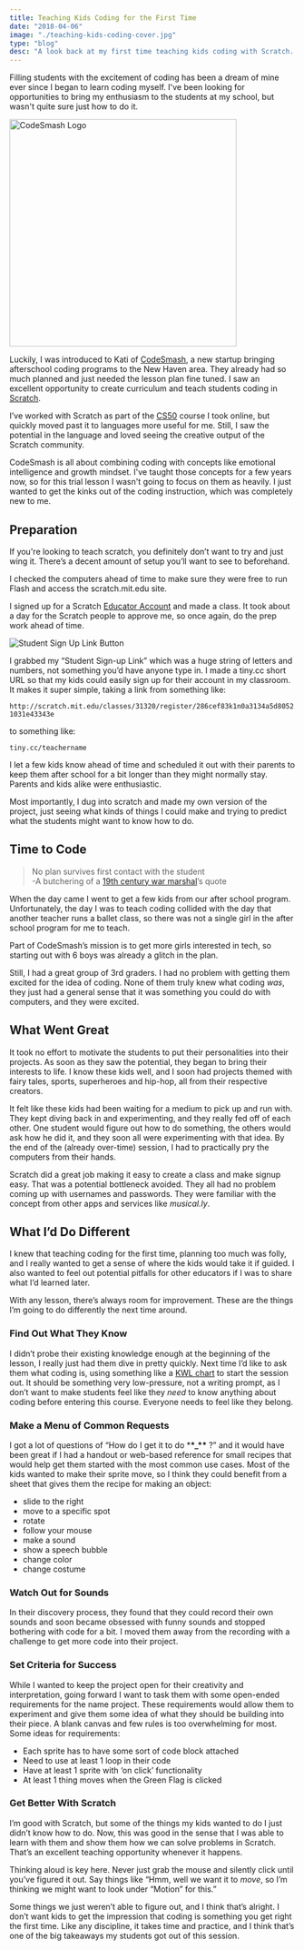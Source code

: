 ```yaml
---
title: Teaching Kids Coding for the First Time
date: "2018-04-06"
image: "./teaching-kids-coding-cover.jpg"
type: "blog"
desc: "A look back at my first time teaching kids coding with Scratch. Lessons learned and what I'd do next time."
---
```


Filling students with the excitement of coding has been a dream of mine ever since I began to learn coding myself. I've been looking for opportunities to bring my enthusiasm to the students at my school, but wasn't quite sure just how to do it.

<img src="./teaching-kids-coding-codesmash-logo.png" width="400px" alt="CodeSmash Logo" />

Luckily, I was introduced to Kati of <a href="http://www.codesmashlab.com" target="_blank">CodeSmash</a>, a new startup bringing afterschool coding programs to the New Haven area. They already had so much planned and just needed the lesson plan fine tuned. I saw an excellent opportunity to create curriculum and teach students coding in <a href="https://scratch.mit.edu/" target="_blank">Scratch</a>.

I’ve worked with Scratch as part of the <a href="https://cs50.yale.edu/" target="_blank">CS50</a> course I took online, but quickly moved past it to languages more useful for me. Still, I saw the potential in the language and loved seeing the creative output of the Scratch community.

CodeSmash is all about combining coding with concepts like emotional intelligence and growth mindset. I've taught those concepts for a few years now, so for this trial lesson I wasn't going to focus on them as heavily. I just wanted to get the kinks out of the coding instruction, which was completely new to me.

## Preparation

If you're looking to teach scratch, you definitely don’t want to try and just wing it. There’s a decent amount of setup you’ll want to see to beforehand.

I checked the computers ahead of time to make sure they were free to run Flash and access the scratch.mit.edu site.

I signed up for a Scratch <a href="https://scratch.mit.edu/educators/" target="_blank">Educator Account</a> and made a class. It took about a day for the Scratch people to approve me, so once again, do the prep work ahead of time.

<img src="./teaching-kids-coding-signup.png" style="max-width:800px;" alt="Student Sign Up Link Button" />

I grabbed my “Student Sign-up Link” which was a huge string of letters and numbers, not something you’d have anyone type in. I made a tiny.cc short URL so that my kids could easily sign up for their account in my classroom. It makes it super simple, taking a link from something like:

`http://scratch.mit.edu/classes/31320/register/286cef83k1n0a3134a5d80521031e43343e`

to something like:

`tiny.cc/teachername`

I let a few kids know ahead of time and scheduled it out with their parents to keep them after school for a bit longer than they might normally stay. Parents and kids alike were enthusiastic.

Most importantly, I dug into scratch and made my own version of the project, just seeing what kinds of things I could make and trying to predict what the students might want to know how to do.

## Time to Code

> No plan survives first contact with the student  
>  -A butchering of a [19th century war marshal](https://en.wikiquote.org/wiki/Helmuth_von_Moltke_the_Elder)’s quote

When the day came I went to get a few kids from our after school program. Unfortunately, the day I was to teach coding collided with the day that another teacher runs a ballet class, so there was not a single girl in the after school program for me to teach.

Part of CodeSmash’s mission is to get more girls interested in tech, so starting out with 6 boys was already a glitch in the plan.

Still, I had a great group of 3rd graders. I had no problem with getting them excited for the idea of coding. None of them truly knew what coding _was_, they just had a general sense that it was something you could do with computers, and they were excited.

## What Went Great

It took no effort to motivate the students to put their personalities into their projects. As soon as they saw the potential, they began to bring their interests to life. I know these kids well, and I soon had projects themed with fairy tales, sports, superheroes and hip-hop, all from their respective creators.

It felt like these kids had been waiting for a medium to pick up and run with. They kept diving back in and experimenting, and they really fed off of each other. One student would figure out how to do something, the others would ask how he did it, and they soon all were experimenting with that idea. By the end of the (already over-time) session, I had to practically pry the computers from their hands.

Scratch did a great job making it easy to create a class and make signup easy. That was a potential bottleneck avoided. They all had no problem coming up with usernames and passwords. They were familiar with the concept from other apps and services like _musical.ly_.

## What I’d Do Different

I knew that teaching coding for the first time, planning too much was folly, and I really wanted to get a sense of where the kids would take it if guided. I also wanted to feel out potential pitfalls for other educators if I was to share what I’d learned later.

With any lesson, there’s always room for improvement. These are the things I’m going to do differently the next time around.

### Find Out What They Know

I didn’t probe their existing knowledge enough at the beginning of the lesson, I really just had them dive in pretty quickly. Next time I’d like to ask them what coding is, using something like a [KWL chart](https://www.facinghistory.org/resource-library/teaching-strategies/k-w-l-charts) to start the session out. It should be something very low-pressure, not a writing prompt, as I don’t want to make students feel like they _need_ to know anything about coding before entering this course. Everyone needs to feel like they belong.

### Make a Menu of Common Requests

I got a lot of questions of “How do I get it to do \***\*\_\*\*** ?” and it would have been great if I had a handout or web-based reference for small recipes that would help get them started with the most common use cases. Most of the kids wanted to make their sprite move, so I think they could benefit from a sheet that gives them the recipe for making an object:

- slide to the right
- move to a specific spot
- rotate
- follow your mouse
- make a sound
- show a speech bubble
- change color
- change costume

### Watch Out for Sounds

In their discovery process, they found that they could record their own sounds and soon became obsessed with funny sounds and stopped bothering with code for a bit. I moved them away from the recording with a challenge to get more code into their project.

### Set Criteria for Success

While I wanted to keep the project open for their creativity and interpretation, going forward I want to task them with some open-ended requirements for the name project. These requirements would allow them to experiment and give them some idea of what they should be building into their piece. A blank canvas and few rules is too overwhelming for most. Some ideas for requirements:

- Each sprite has to have some sort of code block attached
- Need to use at least 1 loop in their code
- Have at least 1 sprite with ‘on click’ functionality
- At least 1 thing moves when the Green Flag is clicked

### Get Better With Scratch

I’m good with Scratch, but some of the things my kids wanted to do I just didn’t know how to do. Now, this was good in the sense that I was able to learn with them and show them how we can solve problems in Scratch. That’s an excellent teaching opportunity whenever it happens.

Thinking aloud is key here. Never just grab the mouse and silently click until you’ve figured it out. Say things like “Hmm, well we want it to _move_, so I’m thinking we might want to look under “Motion” for this.”

Some things we just weren’t able to figure out, and I think that’s alright. I don’t want kids to get the impression that coding is something you get right the first time. Like any discipline, it takes time and practice, and I think that’s one of the big takeaways my students got out of this session.
